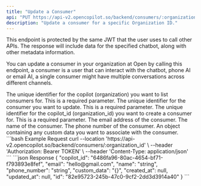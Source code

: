 ```yaml
---
title: "Update a Consumer"
api: "PUT https://api-v2.opencopilot.so/backend/consumers/:organization_id/:consumer_id"
description: "Update a consumer for a specific Organization ID."
---
```


<Warning>
This endpoint is protected by the same JWT that the user uses to call other APIs. The response will include data for the specified chatbot, along with other metadata information.
</Warning>


You can update a consumer in your organization at Open by calling this endpoint, a consumer is a user that can interact with the chatbot, phone AI or email AI, a single consumer might have multiple conversations across different channels.

<ParamField path="organization_id" type="string" required>
  The unique identifier for the copilot (organization) you want to list consumers for. This is a required parameter.
</ParamField>

<ParamField path="consumer_id" type="string" required>
  The unique identifier for the consumer you want to update. This is a required parameter.
</ParamField>


<ParamField body="copilot_id" type="string" default="uuid" required>
  The unique identifier for the copilot_id (organization_id) you want to create a consumer for. This is a required parameter.
</ParamField>

<ParamField body="email" type="string" default="string">
  The email address of the consumer. 
</ParamField>

<ParamField body="name" type="string" default="string">
  The name of the consumer. 
</ParamField>

<ParamField body="phone_number" type="string" default="string">
  The phone number of the consumer. 
</ParamField>

<ParamField body="custom_data" type="object" default="{}">
  An object containing any custom data you want to associate with the consumer. 
</ParamField>



<RequestExample>
```bash Example Request
curl --location 'https://api-v2.opencopilot.so/backend/consumers/:organization_id' \
  --header 'Authorization: Bearer TOKEN' \ 
  --header 'Content-Type: application/json' 
```
</RequestExample>

<ResponseExample>
```json Response
{
  "copilot_id": "6486fa96-80ac-4654-bf71-f793893e8fef",
  "email": "hello@gmail.com",
  "name": "string",
  "phone_number": "string",
  "custom_data": "{}",
  "created_at": null,
  "updated_at": null,
  "id": "82e95723-245b-47c0-9cf2-2dd3d3914a40"
}
```
</ResponseExample>

